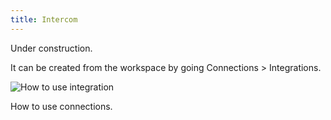 ```yaml
---
title: Intercom
---
```


Under construction.

It can be created from the workspace by going Connections > Integrations.

<img
    src="/assets/images/integrations/integrations-how-to-use.png"
    alt="How to use integration"
/>

<CardGroup cols={1}>
    <Card title="Connector: DB / DWH / SaaS" href="/workspace/en/data-sources/connectors">
        How to use connections.
    </Card>
</CardGroup>
